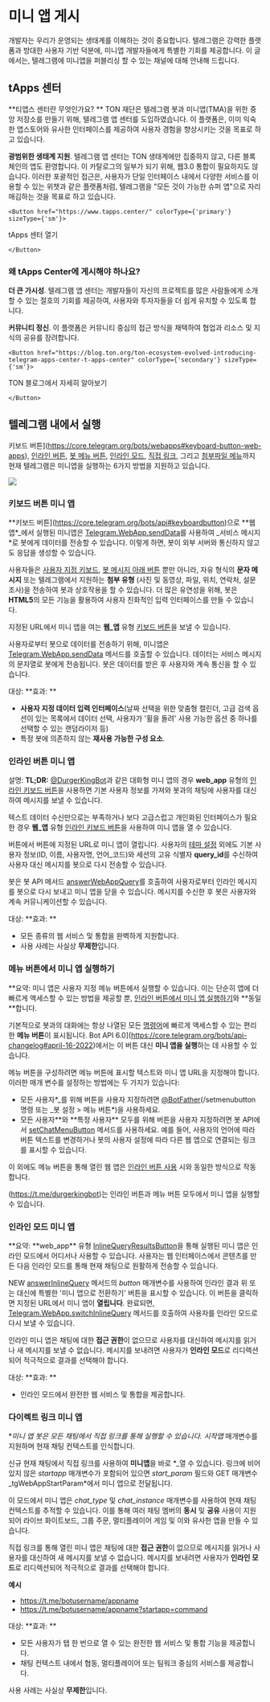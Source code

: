 
# 미니 앱 게시

개발자는 우리가 운영되는 생태계를 이해하는 것이 중요합니다. 텔레그램은 강력한 플랫폼과 방대한 사용자 기반 덕분에, 미니앱 개발자들에게 특별한 기회를 제공합니다. 이 글에서는, 텔레그램에 미니앱을 퍼블리싱 할 수 있는 채널에 대해 안내해 드립니다.

## tApps 센터

**티앱스 센터란 무엇인가요? ** TON 재단은 텔레그램 봇과 미니앱(TMA)을 위한 중앙 저장소를 만들기 위해, 텔레그램 앱 센터를 도입하였습니다. 이 플랫폼은, 이미 익숙한 앱스토어와 유사한 인터페이스를 제공하여 사용자 경험을 향상시키는 것을 목표로 하고 있습니다.

**광범위한 생태계 지원**. 텔레그램 앱 센터는 TON 생태계에만 집중하지 않고, 다른 블록체인의 앱도 환영합니다. 이 카탈로그의 일부가 되기 위해, 웹3.0 통합이 필요하지도 않습니다. 이러한 포괄적인 접근은, 사용자가 단일 인터페이스 내에서 다양한 서비스를 이용할 수 있는 위챗과 같은 플랫폼처럼, 텔레그램을 "모든 것이 가능한 슈퍼 앱"으로 자리매김하는 것을 목표로 하고 있습니다.

```mdx-code-block
<Button href="https://www.tapps.center/" colorType={'primary'} sizeType={'sm'}>
```

tApps 센터 열기

```mdx-code-block
</Button>
```

### 왜 tApps Center에 게시해야 하나요?

**더 큰 가시성**. 텔레그램 앱 센터는 개발자들이 자신의 프로젝트를 많은 사람들에게 소개할 수 있는 절호의 기회를 제공하여, 사용자와 투자자들을 더 쉽게 유치할 수 있도록 합니다.

**커뮤니티 정신**. 이 플랫폼은 커뮤니티 중심의 접근 방식을 채택하여 협업과 리소스 및 지식의 공유를 장려합니다.

```mdx-code-block
<Button href="https://blog.ton.org/ton-ecosystem-evolved-introducing-telegram-apps-center-t-apps-center" colorType={'secondary'} sizeType={'sm'}>
```

TON 블로그에서 자세히 알아보기

```mdx-code-block
</Button>
```

## 텔레그램 내에서 실행

키보드 버튼](https://core.telegram.org/bots/webapps#keyboard-button-web-apps), [인라인 버튼](https://core.telegram.org/bots/webapps#inline-button-web-apps), [봇 메뉴 버튼](https://core.telegram.org/bots/webapps#launching-web-apps-from-the-menu-button), [인라인 모드](https://core.telegram.org/bots/webapps#inline-mode-web-apps), [직접 링크](https://core.telegram.org/bots/webapps#direct-link-web-apps), 그리고 [첨부파일 메뉴](https://core.telegram.org/bots/webapps#launching-web-apps-from-the-attachment-menu)까지 현재 텔레그램은 미니앱을 실행하는 6가지 방법을 지원하고 있습니다.

![](/img/docs/telegram-apps/publish-tg-1.jpeg)

### 키보드 버튼 미니 앱

**키보드 버튼](https://core.telegram.org/bots/api#keyboardbutton)으로 **웹앱\*_에서 실행된 미니앱은 [Telegram.WebApp.sendData](https://core.telegram.org/bots/webapps#initializing-web-apps)를 사용하여 _서비스 메시지\*로 봇에게 데이터를 전송할 수 있습니다. 이렇게 하면, 봇이 외부 서버와 통신하지 않고도 응답을 생성할 수 있습니다.

사용자들은 [사용자 지정 키보드](https://core.telegram.org/bots#keyboards), [봇 메시지 아래 버튼](https://core.telegram.org/bots#inline-keyboards-and-on-the-fly-updating) 뿐만 아니라, 자유 형식의 **문자 메시지** 또는 텔레그램에서 지원하는 **첨부 유형** (사진 및 동영상, 파일, 위치, 연락처, 설문조사)을 전송하여 봇과 상호작용을 할 수 있습니다. 더 많은 유연성을 위해, 봇은 **HTML5**의 모든 기능을 활용하여 사용자 친화적인 입력 인터페이스를 만들 수 있습니다.

지정된 URL에서 미니 앱을 여는 **웹\_앱** 유형 [키보드 버튼](https://core.telegram.org/bots/api#keyboardbutton)을 보낼 수 있습니다.

사용자로부터 봇으로 데이터를 전송하기 위해, 미니앱은 [Telegram.WebApp.sendData](https://core.telegram.org/bots/webapps#initializing-web-apps) 메서드를 호출할 수 있습니다. 데이터는 서비스 메시지의 문자열로 봇에게 전송됩니다. 봇은 데이터를 받은 후 사용자와 계속 통신을 할 수 있습니다.

대상: **효과: **

- **사용자 지정 데이터 입력 인터페이스**(날짜 선택을 위한 맞춤형 캘린더, 고급 검색 옵션이 있는 목록에서 데이터 선택, 사용자가 '휠을 돌려' 사용 가능한 옵션 중 하나를 선택할 수 있는 랜덤라이저 등)
- 특정 봇에 의존하지 않는 **재사용 가능한 구성 요소**.

### 인라인 버튼 미니 앱

설명: **TL;DR:** [@DurgerKingBot](https://t.me/durgerkingbot)과 같은 대화형 미니 앱의 경우 **web_app** 유형의 [인라인 키보드 버튼](https://core.telegram.org/bots/api#inlinekeyboardbutton)을 사용하면 기본 사용자 정보를 가져와 봇과의 채팅에 사용자를 대신하여 메시지를 보낼 수 있습니다.

텍스트 데이터 수신만으로는 부족하거나 보다 고급스럽고 개인화된 인터페이스가 필요한 경우 **웹\_앱** 유형 [인라인 키보드 버튼](https://core.telegram.org/bots/api#inlinekeyboardbutton)을 사용하여 미니 앱을 열 수 있습니다.

버튼에서 버튼에 지정된 URL로 미니 앱이 열립니다. 사용자의 [테마 설정](https://core.telegram.org/bots/webapps#color-schemes) 외에도 기본 사용자 정보(ID, 이름, 사용자명, 언어\_코드)와 세션의 고유 식별자 **query_id**를 수신하여 사용자 대신 메시지를 봇으로 다시 전송할 수 있습니다.

봇은 봇 API 메서드 [answerWebAppQuery](https://core.telegram.org/bots/api#answerwebappquery)를 호출하여 사용자로부터 인라인 메시지를 봇으로 다시 보내고 미니 앱을 닫을 수 있습니다. 메시지를 수신한 후 봇은 사용자와 계속 커뮤니케이션할 수 있습니다.

대상: **효과: **

- 모든 종류의 웹 서비스 및 통합을 완벽하게 지원합니다.
- 사용 사례는 사실상 **무제한**입니다.

### 메뉴 버튼에서 미니 앱 실행하기

**요약: 미니 앱은 사용자 지정 메뉴 버튼에서 실행할 수 있습니다. 이는 단순히 앱에 더 빠르게 액세스할 수 있는 방법을 제공할 뿐, [인라인 버튼에서 미니 앱 실행하기](https://core.telegram.org/bots/webapps#inline-button-web-apps)와 **동일\*\*합니다.

기본적으로 봇과의 대화에는 항상 나열된 모든 [명령어](https://core.telegram.org/bots#commands)에 빠르게 액세스할 수 있는 편리한 **메뉴 버튼**이 표시됩니다. Bot API 6.0](https://core.telegram.org/bots/api-changelog#april-16-2022)에서는 이 버튼 대신 **미니 앱을 실행**하는 데 사용할 수 있습니다.

메뉴 버튼을 구성하려면 메뉴 버튼에 표시할 텍스트와 미니 앱 URL을 지정해야 합니다. 이러한 매개 변수를 설정하는 방법에는 두 가지가 있습니다:

- 모든 사용자\*_를 위해 버튼을 사용자 지정하려면 [@BotFather](https://t.me/botfather)(/setmenubutton 명령 또는 _봇 설정 > 메뉴 버튼\*)을 사용하세요.
- 모든 사용자**와 **특정 사용자\*\* 모두를 위해 버튼을 사용자 지정하려면 봇 API에서 [setChatMenuButton](https://core.telegram.org/bots/api#setchatmenubutton) 메서드를 사용하세요. 예를 들어, 사용자의 언어에 따라 버튼 텍스트를 변경하거나 봇의 사용자 설정에 따라 다른 웹 앱으로 연결되는 링크를 표시할 수 있습니다.

이 외에도 메뉴 버튼을 통해 열린 웹 앱은 [인라인 버튼 사용](https://core.telegram.org/bots/webapps#inline-button-web-apps) 시와 동일한 방식으로 작동합니다.

(https://t.me/durgerkingbot)는 인라인 버튼과 메뉴 버튼 모두에서 미니 앱을 실행할 수 있습니다.

### 인라인 모드 미니 앱

**요약: **web_app\*\* 유형 [InlineQueryResultsButton](https://core.telegram.org/bots/api#inlinequeryresultsbutton)을 통해 실행된 미니 앱은 인라인 모드에서 어디서나 사용할 수 있습니다. 사용자는 웹 인터페이스에서 콘텐츠를 만든 다음 인라인 모드를 통해 현재 채팅으로 원활하게 전송할 수 있습니다.

NEW [answerInlineQuery](https://core.telegram.org/bots/api#answerinlinequery) 메서드의 _button_ 매개변수를 사용하여 인라인 결과 위 또는 대신에 특별한 '미니 앱으로 전환하기' 버튼을 표시할 수 있습니다. 이 버튼을 클릭하면 지정된 URL에서 미니 앱이 **열립니다**. 완료되면, [Telegram.WebApp.switchInlineQuery](https://core.telegram.org/bots/webapps#initializing-web-apps) 메서드를 호출하여 사용자를 인라인 모드로 다시 보낼 수 있습니다.

인라인 미니 앱은 채팅에 대한 **접근 권한**이 없으므로 사용자를 대신하여 메시지를 읽거나 새 메시지를 보낼 수 없습니다. 메시지를 보내려면 사용자가 **인라인 모드**로 리디렉션되어 적극적으로 결과를 선택해야 합니다.

대상: **효과: **

- 인라인 모드에서 완전한 웹 서비스 및 통합을 제공합니다.

### 다이렉트 링크 미니 앱

\*_미니 앱 봇은 모든 채팅에서 직접 링크를 통해 실행할 수 있습니다. 시작앱_ 매개변수를 지원하며 현재 채팅 컨텍스트를 인식합니다.

신규 현재 채팅에서 직접 링크를 사용하여 **미니앱**을 바로 \*_열 수 있습니다. 링크에 비어 있지 않은 _startapp_ 매개변수가 포함되어 있으면 _start_param_ 필드와 GET 매개변수 _tgWebAppStartParam\*에서 미니 앱으로 전달됩니다.

이 모드에서 미니 앱은 _chat_type_ 및 _chat_instance_ 매개변수를 사용하여 현재 채팅 컨텍스트를 추적할 수 있습니다. 이를 통해 여러 채팅 멤버의 **동시** 및 **공유** 사용이 지원되어 라이브 화이트보드, 그룹 주문, 멀티플레이어 게임 및 이와 유사한 앱을 만들 수 있습니다.

직접 링크를 통해 열린 미니 앱은 채팅에 대한 **접근 권한**이 없으므로 메시지를 읽거나 사용자를 대신하여 새 메시지를 보낼 수 없습니다. 메시지를 보내려면 사용자가 **인라인 모드**로 리디렉션되어 적극적으로 결과를 선택해야 합니다.

**예시**

- https://t.me/botusername/appname
- https://t.me/botusername/appname?startapp=command

대상: **효과: **

- 모든 사용자가 탭 한 번으로 열 수 있는 완전한 웹 서비스 및 통합 기능을 제공합니다.
- 채팅 컨텍스트 내에서 협동, 멀티플레이어 또는 팀워크 중심의 서비스를 제공합니다.

사용 사례는 사실상 **무제한**입니다.
